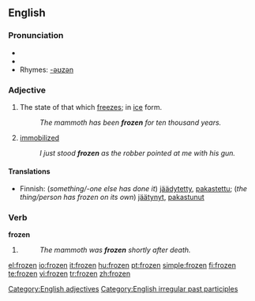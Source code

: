==English==

===Pronunciation===
*{{IPA|/'fɻozən/}}
*{{audio|en-us-frozen.ogg|Audio (US)}}
*Rhymes: [[Rhymes:English:-əʊzən|-əʊzən]]

===Adjective===
{{en-adj}}
# The state of that which [[freeze]]s; in [[ice]] form.
#: ''The mammoth has been '''frozen''' for ten thousand years.''
# [[immobilized]]
#: ''I just stood '''frozen''' as the robber pointed at me with his gun.''

====Translations====
{{trans-top|state of that which freezes}}
*Finnish: (''something/-one else has done it'') [[jäädytetty]], [[pakastettu]]; (''the thing/person has frozen on its own'') [[jäätynyt]], [[pakastunut]]
[[Category:English adjectives]]
{{trans-mid}}
{{trans-bottom}}

===Verb===
'''frozen'''
# {{past participle of|[[freeze]]}}
#: ''The mammoth was '''frozen''' shortly after death.''

[[Category:English irregular past participles]]

[[el:frozen]]
[[io:frozen]]
[[it:frozen]]
[[hu:frozen]]
[[pt:frozen]]
[[simple:frozen]]
[[fi:frozen]]
[[te:frozen]]
[[vi:frozen]]
[[tr:frozen]]
[[zh:frozen]]